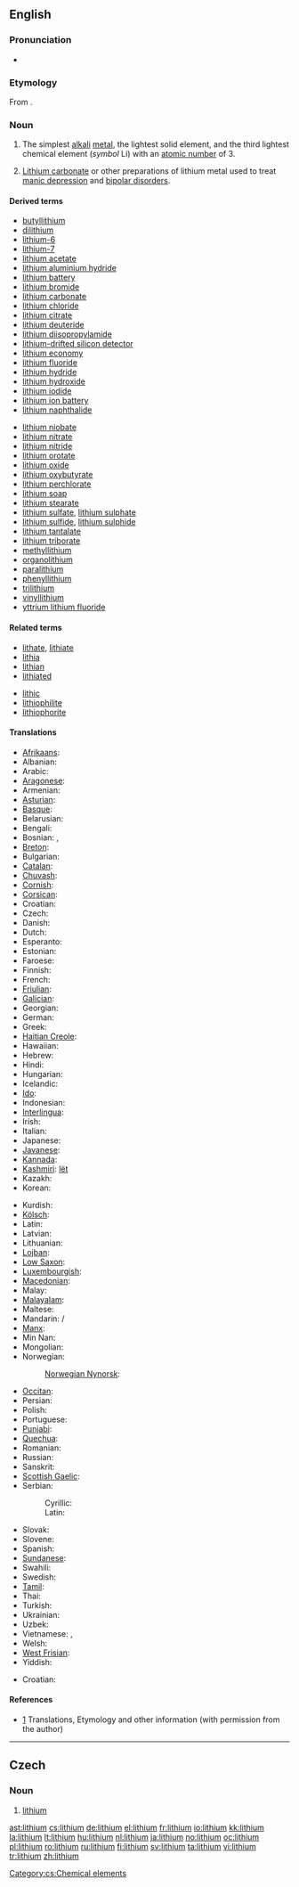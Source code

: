 {{wikipedia|Lithium pharmacology}}
{{wikipedia|Lithium}}
{{also|Lithium}}
==English==
{{elements|Li|helium|He|beryllium|Be}}

===Pronunciation===
* {{IPA|/ˈlɪθiəm/}}

===Etymology===
From {{etyl|el}} {{term|sc=Grek|λίθος|tr=lithos||stone|lang=el}}.

===Noun===
{{en-noun|-}}

# {{element}} The simplest [[alkali]] [[metal]], the lightest solid element, and the third lightest chemical element (''symbol'' Li) with an [[atomic number]] of 3.
# {{pharmaceutical drug}} [[lithium carbonate|Lithium carbonate]] or other preparations of lithium metal used to treat [[manic depression]] and [[bipolar disorder]]s.

====Derived terms====
{{rel-top|terms derived from "lithium"}}
* [[butyllithium]]
* [[dilithium]]
* [[lithium-6]]
* [[lithium-7]]
* [[lithium acetate]]
* [[lithium aluminium hydride]]
* [[lithium battery]]
* [[lithium bromide]]
* [[lithium carbonate]]
* [[lithium chloride]]
* [[lithium citrate]]
* [[lithium deuteride]]
* [[lithium diisopropylamide]]
* [[lithium-drifted silicon detector]]
* [[lithium economy]]
* [[lithium fluoride]]
* [[lithium hydride]]
* [[lithium hydroxide]]
* [[lithium iodide]]
* [[lithium ion battery]]
* [[lithium naphthalide]]
{{rel-mid}}
* [[lithium niobate]]
* [[lithium nitrate]]
* [[lithium nitride]]
* [[lithium orotate]]
* [[lithium oxide]]
* [[lithium oxybutyrate]]
* [[lithium perchlorate]]
* [[lithium soap]]
* [[lithium stearate]]
* [[lithium sulfate]], [[lithium sulphate]]
* [[lithium sulfide]], [[lithium sulphide]]
* [[lithium tantalate]]
* [[lithium triborate]]
* [[methyllithium]]
* [[organolithium]]
* [[paralithium]]
* [[phenyllithium]]
* [[trilithium]]
* [[vinyllithium]]
* [[yttrium lithium fluoride]]
{{rel-bottom}}

====Related terms====
{{rel-top|terms related to "lithium"}}
* [[lithate]], [[lithiate]]
* [[lithia]]
* [[lithian]]
* [[lithiated]]
{{rel-mid}}
* [[lithic]]
* [[lithiophilite]]
* [[lithiophorite]]
{{rel-bottom}}

====Translations====
{{trans-top|chemical element}}
* [[Afrikaans]]: {{t-|af|litium|xs=Afrikaans}}
* Albanian: {{t-|sq|litiumi|xs=Albanian}}
* Arabic: {{t|ar|ليثيوم|m|tr=líθyum|sc=Arab}}
* [[Aragonese]]: {{t-|an|litio}}
* Armenian: {{t-|hy|լիթիում|tr=lit‘ium|sc=Hayeren|xs=Armenian}}
* [[Asturian]]: {{t+|ast|litiu}}
* [[Basque]]: {{t|eu|litioa|xs=Basque}}
* Belarusian: {{t|be|лiтый|m|tr=lítyj|sc=Cyrl|xs=Belarusian}}
* Bengali: {{t-|bn|লিথিযাম}}
* Bosnian: {{t-|bs|litij|m}}, {{t-|bs|litijum|m}}
* [[Breton]]: {{t|br|litiom|xs=Breton}}
* Bulgarian: {{t-|bg|литий|m|tr=lítij|sc=Cyrl}}
* [[Catalan]]: {{t-|ca|liti|m}}
* [[Chuvash]]: {{t|cv|лити|sc=Cyrl}}
* [[Cornish]]: {{t|kw|lythyum|xs=Cornish}}
* [[Corsican]]: {{t-|co|litiu}}
* Croatian: {{t-|hr|litij|alt=lȋtīj|m}}
* Czech: {{t+|cs|lithium|m}}
* Danish: {{t-|da|lithium}}
* Dutch: {{t+|nl|lithium|n}}
* Esperanto: {{t-|eo|litio|xs=Esperanto}}
* Estonian: {{t-|et|liitium}}
* Faroese: {{t-|fo|lithium|xs=Faroese}}
* Finnish: {{t+|fi|litium}}
* French: {{t+|fr|lithium|m}}
* [[Friulian]]: {{tø|fur|liti|xs=Friulian}}
* [[Galician]]: {{t+|gl|litio|xs=Galician}}
* Georgian: {{t-|ka|ლითიუმი|tr=litiumi|xs=Georgian}}
* German: {{t+|de|Lithium|n}}
* Greek: {{t|el|λίθιο|n|tr=líthio|sc=Grek}}
* [[Haitian Creole]]: {{t|ht|lityòm}}
* Hawaiian: {{t|haw|likiuma}}
* Hebrew: {{t+|he|ליתיום|tr=lityum|sc=Hebr}}
* Hindi: {{t-|hi|लिथियम}}
* Hungarian: {{t+|hu|lítium}}
* Icelandic: {{t+|is|litín}}
* [[Ido]]: {{t-|io|litio}}
* Indonesian: {{t-|id|litium}}
* [[Interlingua]]: {{t-|ia|lithium|xs=Interlingua}}
* Irish: {{t-|ga|litiam|xs=Irish}}
* Italian: {{t+|it|litio|m}}
* Japanese: {{t+|ja|リチウム|tr=richiumu|sc=Jpan}}
* [[Javanese]]: {{t-|jv|litium}}
* [[Kannada]]: {{t-|kn|ಲಥಯಮ}}
* [[Kashmiri]]: [[lët]]
* Kazakh: {{t-|kk|литий|tr=litii|sc=Cyrl|xs=Kazakh}}
* Korean: {{t+|ko|리튬|tr=rityum|sc=Hang}}
{{trans-mid}}
* Kurdish: {{t-|ku|lîtyûm}}
* [[Kölsch]]: {{t|ksh|Lithium}}
* Latin: {{t+|la|lithium}}
* Latvian: {{t-|lv|litijs|xs=Latvian}}
* Lithuanian: {{t+|lt|litis|xs=Lithuanian}}
* [[Lojban]]: {{t-|jbo|roksodna}}
* [[Low Saxon]]: {{t-|nds|lithium}}
* [[Luxembourgish]]: {{t-|lb|lithium|xs=Luxembourgish}}
* [[Macedonian]]: {{t|mk|литиум|tr=litium|sc=Cyrl|xs=Macedonian}}
* Malay: {{t-|ms|litium|xs=Malay}}
* [[Malayalam]]: {{t-|ml|ലിഥിയം}}
* Maltese: {{t|mt|litju|xs=Maltese}}
* Mandarin: {{t-|cmn|鋰|sc=Hani|xs=Mandarin}} / {{t-|cmn|锂|tr=lǐ|sc=Hani|xs=Mandarin}}
* [[Manx]]: {{t-|gv|litçhey|xs=Manx}}
* Min Nan: {{t-|zh-min-nan|li}}
* Mongolian: {{t-|mn|лити|tr=liti|sc=Cyrl|xs=Mongolian}}
* Norwegian: {{t+|no|litium}}
*: [[Norwegian Nynorsk]]: {{t-|nn|litium}}
* [[Occitan]]: {{t+|oc|liti}}
* Persian: {{t-|fa|لیتیم|sc=fa-Arab}}
* Polish: {{t+|pl|lit|m}}
* Portuguese: {{t+|pt|lítio|m}}
* [[Punjabi]]: {{t-|pa|ਲਿਥੀਅਮ}}
* [[Quechua]]: {{t-|qu|lityu}}
* Romanian: {{t+|ro|litiu|n}}
* Russian: {{t+|ru|литий|m|tr=lítij|sc=Cyrl}}
* Sanskrit: {{t-|sa|लिथियम}}
* [[Scottish Gaelic]]: {{t|gd|litiam|xs=Scottish Gaelic}}
* Serbian:
*: Cyrillic: {{t-|sr|литиjум|m|sc=Cyrl}}
*: Latin: {{t-|sr|litijum|m}}
* Slovak: {{t-|sk|lítium}}
* Slovene: {{t+|sl|litij}}
* Spanish: {{t+|es|litio|m}}
* [[Sundanese]]: {{t-|su|litium}}
* Swahili: {{t-|sw|lithi}}
* Swedish: {{t+|sv|litium|n}}
* [[Tamil]]: {{t-|ta|மென்னியம்|tr=menniyam|xs=Tamil}}
* Thai: {{t-|th|ลิเทียม|tr=lithiam|sc=Thai|xs=Thai}}
* Turkish: {{t+|tr|lityum}}
* Ukrainian: {{t-|uk|лiтiй|m|tr=lítij|sc=Cyrl|xs=Ukrainian}}
* Uzbek: {{t-|uz|литий|tr=litiy|sc=Cyrl|xs=Uzbek}}
* Vietnamese: {{t-|vi|lithi|xs=Vietnamese}}, {{t-|vi|liti|xs=Vietnamese}}
* Welsh: {{t|cy|lithiwm|xs=Welsh}}
* [[West Frisian]]: {{t-|fy|lithium|xs=West Frisian}}
* Yiddish: {{t-|yi|ליטיום}}
{{trans-bottom}}

{{trans-top|treatment for mental disorders}}
* Croatian: {{t-|hr|litij|alt=lȋtīj|m}}
{{trans-mid}}
{{trans-bottom}}

====References====
* [http://elements.vanderkrogt.net/elem/li.html] Translations, Etymology and other information (with permission from the author)

----

==Czech==

===Noun===
{{infl|cs|noun|g=n}}

# [[#English|lithium]]

[[Category:cs:Chemical elements]]

[[ast:lithium]]
[[cs:lithium]]
[[de:lithium]]
[[el:lithium]]
[[fr:lithium]]
[[io:lithium]]
[[kk:lithium]]
[[la:lithium]]
[[lt:lithium]]
[[hu:lithium]]
[[nl:lithium]]
[[ja:lithium]]
[[no:lithium]]
[[oc:lithium]]
[[pl:lithium]]
[[ro:lithium]]
[[ru:lithium]]
[[fi:lithium]]
[[sv:lithium]]
[[ta:lithium]]
[[vi:lithium]]
[[tr:lithium]]
[[zh:lithium]]